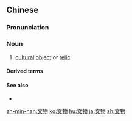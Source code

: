 ==Chinese==
{{zh-forms}}

===Pronunciation===
{{zh-pron
|m=wénwù
|c=man4 mat6
|mn=bûn-bu̍t
|ma=y
|cat=n
}}

===Noun===
{{zh-noun}}

# [[cultural]] [[object]] or [[relic]]

====Derived terms====
{{zh-der|歷史文物|衣冠文物|出土文物}}

====See also====
* {{zh-l|古董}}

{{zh-cat|Elementary}}

[[zh-min-nan:文物]]
[[ko:文物]]
[[hu:文物]]
[[ja:文物]]
[[zh:文物]]